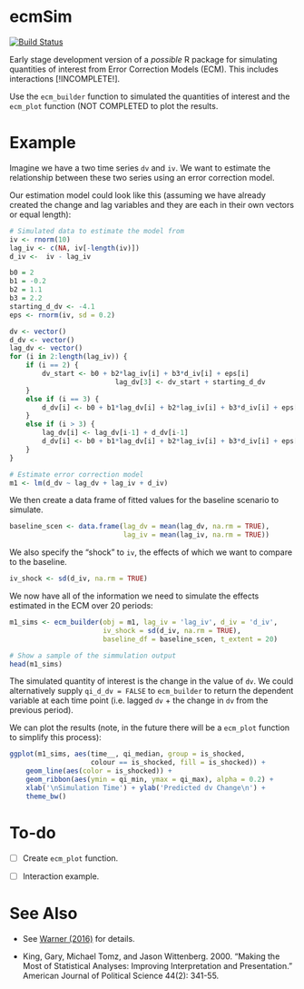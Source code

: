 ecmSim
==============

[![Build Status](https://travis-ci.org/christophergandrud/ecmSim.svg?branch=master)](https://travis-ci.org/christophergandrud/ecmSim)

Early stage development version of a *possible* R package for simulating
quantities of interest from Error Correction Models (ECM). This includes
interactions [!INCOMPLETE!].

Use the `ecm_builder` function to simulated the quantities of interest and the
`ecm_plot` function (NOT COMPLETED to plot the results.

# Example

Imagine we have a two time series `dv` and `iv`. We want to estimate the
relationship between these two series using an error correction model.

Our estimation model could look like this (assuming we have already created
the change and lag variables and they are each in their own vectors or equal
length):

```r
# Simulated data to estimate the model from
iv <- rnorm(10)
lag_iv <- c(NA, iv[-length(iv)])
d_iv <-  iv - lag_iv

b0 = 2
b1 = -0.2
b2 = 1.1
b3 = 2.2
starting_d_dv <- -4.1
eps <- rnorm(iv, sd = 0.2)

dv <- vector()
d_dv <- vector()
lag_dv <- vector()
for (i in 2:length(lag_iv)) {
    if (i == 2) {
        dv_start <- b0 + b2*lag_iv[i] + b3*d_iv[i] + eps[i]
                          lag_dv[3] <- dv_start + starting_d_dv
    }
    else if (i == 3) {
        d_dv[i] <- b0 + b1*lag_dv[i] + b2*lag_iv[i] + b3*d_iv[i] + eps[i]
    }
    else if (i > 3) {
        lag_dv[i] <- lag_dv[i-1] + d_dv[i-1]
        d_dv[i] <- b0 + b1*lag_dv[i] + b2*lag_iv[i] + b3*d_iv[i] + eps[i]
    }
}

```

```r
# Estimate error correction model
m1 <- lm(d_dv ~ lag_dv + lag_iv + d_iv)
```

We then create a data frame of fitted values for the baseline scenario to
simulate.

```r
baseline_scen <- data.frame(lag_dv = mean(lag_dv, na.rm = TRUE),
                            lag_iv = mean(lag_iv, na.rm = TRUE))
```

We also specify the "shock" to `iv`, the effects of which we want to compare to
the baseline.

```r
iv_shock <- sd(d_iv, na.rm = TRUE)
```

We now have all of the information we need to simulate the effects estimated in
the ECM over 20 periods:

```r
m1_sims <- ecm_builder(obj = m1, lag_iv = 'lag_iv', d_iv = 'd_iv',
                       iv_shock = sd(d_iv, na.rm = TRUE),
                       baseline_df = baseline_scen, t_extent = 20)

# Show a sample of the simmulation output
head(m1_sims)
```

The simulated quantity of interest is the change in the value of `dv`. We could
alternatively supply `qi_d_dv = FALSE` to `ecm_builder` to return the 
dependent variable at each time point (i.e. lagged `dv` + the change in `dv` 
from the previous period).

We can plot the results (note, in the future there will be a `ecm_plot` function
to simplify this process):

```r
ggplot(m1_sims, aes(time__, qi_median, group = is_shocked,
                    colour == is_shocked, fill = is_shocked)) +
    geom_line(aes(color = is_shocked)) +
    geom_ribbon(aes(ymin = qi_min, ymax = qi_max), alpha = 0.2) +
    xlab('\nSimulation Time') + ylab('Predicted dv Change\n') +
    theme_bw()
```


# To-do

- [ ] Create `ecm_plot` function.

- [ ] Interaction example.

# See Also

- See [Warner (2016)](http://static1.squarespace.com/static/5555d102e4b01c8e639df2ca/t/57dcad86d482e9d2d5628489/1474080150275/Warner-Conditional-Relationships.pdf)
for details.

- King, Gary, Michael Tomz, and Jason Wittenberg. 2000. "Making the Most of
Statistical Analyses: Improving Interpretation and Presentation." American
Journal of Political Science 44(2): 341-55.